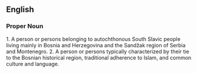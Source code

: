 ==English==

===Proper Noun===
{{en-noun}}

1. A person or persons belonging to autochthonous South Slavic people living mainly in Bosnia and Herzegovina and the Sandžak region of Serbia and Montenegro.
2. A person or persons typically characterized by their tie to the Bosnian historical region, traditional adherence to Islam, and common culture and language.